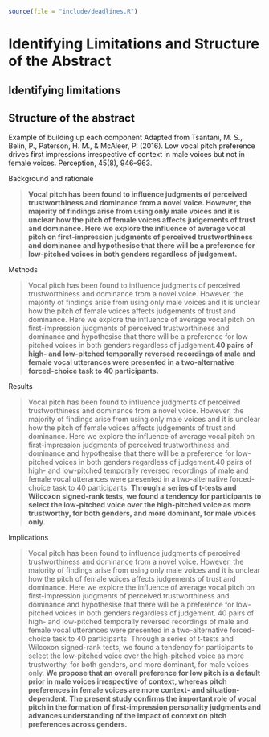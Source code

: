 ```r
source(file = "include/deadlines.R")
```

# Identifying Limitations and Structure of the Abstract{#limitations_abstract}

## Identifying limitations

## Structure of the abstract

Example of building up each component Adapted from Tsantani, M. S., Belin, P., Paterson, H. M., & McAleer, P. (2016). Low vocal pitch preference drives first impressions irrespective of context in male voices but not in female voices. Perception, 45(8), 946–963.

Background and rationale

> **Vocal pitch has been found to influence judgments of perceived trustworthiness and dominance from a novel voice. However, the majority of findings arise from using only male voices and it is unclear how the pitch of female voices affects judgements of trust and dominance. Here we explore the influence of average vocal pitch on first-impression judgments of perceived trustworthiness and dominance and hypothesise that there will be a preference for low-pitched voices in both genders regardless of judgement.**

Methods

> Vocal pitch has been found to influence judgments of perceived trustworthiness and dominance from a novel voice. However, the majority of findings arise from using only male voices and it is unclear how the pitch of female voices affects judgements of trust and dominance. Here we explore the influence of average vocal pitch on first-impression judgments of perceived trustworthiness and dominance and hypothesise that there will be a preference for low-pitched voices in both genders regardless of judgement.**40 pairs of high- and low-pitched temporally reversed recordings of male and female vocal utterances were presented in a two-alternative forced-choice task to 40 participants.** 

Results

> Vocal pitch has been found to influence judgments of perceived trustworthiness and dominance from a novel voice. However, the majority of findings arise from using only male voices and it is unclear how the pitch of female voices affects judgements of trust and dominance. Here we explore the influence of average vocal pitch on first-impression judgments of perceived trustworthiness and dominance and hypothesise that there will be a preference for low-pitched voices in both genders regardless of judgement.40 pairs of high- and low-pitched temporally reversed recordings of male and female vocal utterances were presented in a two-alternative forced-choice task to 40 participants. **Through a series of t-tests and Wilcoxon signed-rank tests, we found a tendency for participants to select the low-pitched voice over the high-pitched voice as more trustworthy, for both genders, and more dominant, for male voices only.**

Implications

> Vocal pitch has been found to influence judgments of perceived trustworthiness and dominance from a novel voice. However, the majority of findings arise from using only male voices and it is unclear how the pitch of female voices affects judgements of trust and dominance. Here we explore the influence of average vocal pitch on first-impression judgments of perceived trustworthiness and dominance and hypothesise that there will be a preference for low-pitched voices in both genders regardless of judgement. 40 pairs of high- and low-pitched temporally reversed recordings of male and female vocal utterances were presented in a two-alternative forced-choice task to 40 participants. Through a series of t-tests and Wilcoxon signed-rank tests, we found a tendency for participants to select the low-pitched voice over the high-pitched voice as more trustworthy, for both genders, and more dominant, for male voices only. **We propose that an overall preference for low pitch is a default prior in male voices irrespective of context, whereas pitch preferences in female voices are more context- and situation-dependent. The present study confirms the important role of vocal pitch in the formation of first-impression personality judgments and advances understanding of the impact of context on pitch preferences across genders.**
